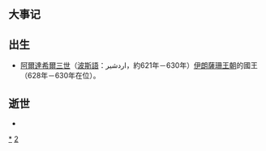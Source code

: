 {{Unreferenced|time=2018-09-08T10:40:16+00:00}}
{{DecadeTOC|620}}

== 大事记 ==

== 出生 ==
* [[阿爾達希爾三世|阿爾達希爾三世]]（[[波斯語|波斯語]]：اردشیر，約621年－630年）[[伊朗|伊朗]][[薩珊王朝|薩珊王朝]]的國王（628年－630年在位）。

== 逝世 ==
*

{{世紀|7}}

[[Category:620年代|*]]
[[Category:7世纪各年代|2]]